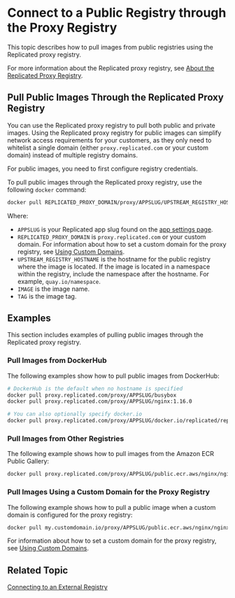 # Connect to a Public Registry through the Proxy Registry

This topic describes how to pull images from public registries using the Replicated proxy registry.

For more information about the Replicated proxy registry, see [About the Replicated Proxy Registry](private-images-about).

## Pull Public Images Through the Replicated Proxy Registry

You can use the Replicated proxy registry to pull both public and private images. Using the Replicated proxy registry for public images can simplify network access requirements for your customers, as they only need to whitelist a single domain (either `proxy.replicated.com` or your custom domain) instead of multiple registry domains.

For public images, you need to first configure registry credentials.

To pull public images through the Replicated proxy registry, use the following `docker` command:

```bash
docker pull REPLICATED_PROXY_DOMAIN/proxy/APPSLUG/UPSTREAM_REGISTRY_HOSTNAME/IMAGE:TAG
```
Where:
* `APPSLUG` is your Replicated app slug found on the [app settings page](https://vendor.replicated.com/settings).
* `REPLICATED_PROXY_DOMAIN` is `proxy.replicated.com` or your custom domain. For information about how to set a custom domain for the proxy registry, see [Using Custom Domains](/vendor/custom-domains-using). 
* `UPSTREAM_REGISTRY_HOSTNAME` is the hostname for the public registry where the image is located. If the image is located in a namespace within the registry, include the namespace after the hostname. For example, `quay.io/namespace`.
* `IMAGE` is the image name.
* `TAG` is the image tag.

## Examples

This section includes examples of pulling public images through the Replicated proxy registry.

### Pull Images from DockerHub

The following examples show how to pull public images from DockerHub:

```bash
# DockerHub is the default when no hostname is specified
docker pull proxy.replicated.com/proxy/APPSLUG/busybox
docker pull proxy.replicated.com/proxy/APPSLUG/nginx:1.16.0
```
```bash
# You can also optionally specify docker.io
docker pull proxy.replicated.com/proxy/APPSLUG/docker.io/replicated/replicated-sdk:1.0.0
```

### Pull Images from Other Registries

The following example shows how to pull images from the Amazon ECR Public Gallery:

```bash
docker pull proxy.replicated.com/proxy/APPSLUG/public.ecr.aws/nginx/nginx:latest
```

### Pull Images Using a Custom Domain for the Proxy Registry

The following example shows how to pull a public image when a custom domain is configured for the proxy registry:

```bash
docker pull my.customdomain.io/proxy/APPSLUG/public.ecr.aws/nginx/nginx:latest
```
For information about how to set a custom domain for the proxy registry, see [Using Custom Domains](/vendor/custom-domains-using). 

## Related Topic

[Connecting to an External Registry](packaging-private-images)
